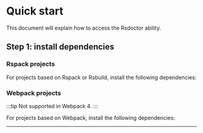 # Quick start

This document will explain how to access the Rsdoctor ability.

## Step 1: install dependencies


### Rspack projects

For projects based on Rspack or Rsbuild, install the following dependencies:

<PackageManagerTabs command="add @rsdoctor/rspack-plugin -D" />

### Webpack projects

:::tip
Not supported in Webpack 4.
:::

For projects based on Webpack, install the following dependencies:

<PackageManagerTabs command="add @rsdoctor/webpack-plugin -D" />

---


<QuickStartShared />
